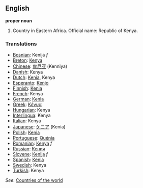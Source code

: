 ==English==

'''proper noun'''

# Country in Eastern Africa. Official name: Republic of Kenya.
===Translations===
*[[Bosnian]]: Kenija ''f''
*[[Breton]]: [[Kenya]]
*[[Chinese]]: [[肯尼亚]] (Kenniya)
*[[Danish]]: Kenya
*[[Dutch]]: [[Kenia]], Kenya
*[[Esperanto]]: [[Kenjo]]
*[[Finnish]]: [[Kenia]]
*[[French]]: Kenya
*[[German]]: [[Kenia]]
*[[Greek]]: [[Κένυα]]
*[[Hungarian]]: Kenya
*[[Interlingua]]: Kenya
*[[Italian]]: Kenya
*[[Japanese]]: [[ケニア]] (Kenia)
*[[Polish]]: [[Kenia]]
*[[Portuguese]]: [[Quénia]]
*[[Romanian]]: [[Kenya]] ''f''
*[[Russian]]: [[Кения]]
*[[Slovene]]: [[Kenija]] ''f''
*[[Spanish]]: [[Kenia]]
*[[Swedish]]: Kenya
*[[Turkish]]: Kenya

''See'': [[Countries of the world]]